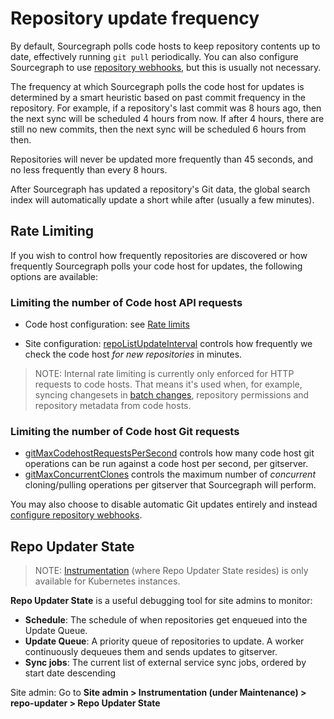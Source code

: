 # Repository update frequency

By default, Sourcegraph polls code hosts to keep repository contents up to date, effectively running `git pull` periodically. You can also configure Sourcegraph to use [repository webhooks](/admin/repo/webhooks), but this is usually not necessary.

The frequency at which Sourcegraph polls the code host for updates is determined by a smart heuristic based on past commit frequency in the repository. For example, if a repository's last commit was 8 hours ago, then the next sync will be scheduled 4 hours from now. If after 4 hours, there are still no new commits, then the next sync will be scheduled 6 hours from then.

Repositories will never be updated more frequently than 45 seconds, and no less frequently than every 8 hours.

After Sourcegraph has updated a repository's Git data, the global search index will automatically update a short while after (usually a few minutes).

## Rate Limiting
If you wish to control how frequently repositories are discovered or how frequently Sourcegraph polls your code host for updates, the following options are available:

### Limiting the number of Code host API requests

- Code host configuration: see [Rate limits](/admin/external_service/rate_limits)

- Site configuration: [repoListUpdateInterval](/admin/config/site_config#repoListUpdateInterval) controls how frequently we check the code host _for new repositories_ in minutes.

> NOTE: Internal rate limiting is currently only enforced for HTTP requests to code hosts. That means it's used when, for example, syncing changesets in [batch changes](/batch_changes/), repository permissions and repository metadata from code hosts.

### Limiting the number of Code host Git requests

- [gitMaxCodehostRequestsPerSecond](/admin/config/site_config#gitMaxCodehostRequestsPerSecond) controls how many code host git operations can be run against a code host per second, per gitserver.
- [gitMaxConcurrentClones](/admin/config/site_config#gitMaxConcurrentClones) controls the maximum number of _concurrent_ cloning/pulling operations per gitserver that Sourcegraph will perform.

You may also choose to disable automatic Git updates entirely and instead [configure repository webhooks](/admin/repo/webhooks).

## Repo Updater State

> NOTE: [Instrumentation](/admin/faq#i-am-getting-error-cluster-information-not-available-in-the-instrumentation-page-what-should-i-do) (where Repo Updater State resides) is only available for Kubernetes instances.

**Repo Updater State** is a useful debugging tool for site admins to monitor:

- **Schedule**: The schedule of when repositories get enqueued into the Update Queue.
- **Update Queue**: A priority queue of repositories to update. A worker continuously dequeues them and sends updates to gitserver.
- **Sync jobs**: The current list of external service sync jobs, ordered by start date descending

Site admin: Go to **Site admin > Instrumentation (under Maintenance) > repo-updater > Repo Updater State**

